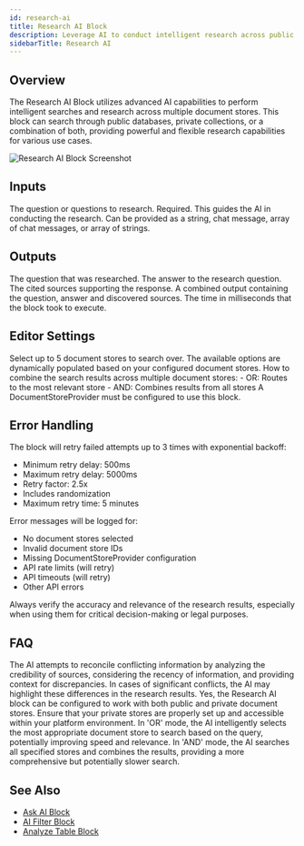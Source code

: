 ```yaml
---
id: research-ai
title: Research AI Block
description: Leverage AI to conduct intelligent research across public or private document stores
sidebarTitle: Research AI
---
```


## Overview

The Research AI Block utilizes advanced AI capabilities to perform intelligent searches and research across multiple document stores. This block can search through public databases, private collections, or a combination of both, providing powerful and flexible research capabilities for various use cases.

<Frame>
  <img src="/images/research-ai-block.png" alt="Research AI Block Screenshot" />
</Frame>

## Inputs

<ParamField path="Question" type="string | chat-message | chat-message[] | string[]" required>
  The question or questions to research. Required. This guides the AI in conducting the research. Can be provided as a string, chat message, array of chat messages, or array of strings.
</ParamField>

## Outputs

<ResponseField name="Question" type="string">
  The question that was researched.
</ResponseField>

<ResponseField name="Answer" type="string">
  The answer to the research question.
</ResponseField>

<ResponseField name="Sources" type="object[]">
  The cited sources supporting the response.
</ResponseField>

<ResponseField name="All" type="string">
  A combined output containing the question, answer and discovered sources.
</ResponseField>

<ResponseField name="Duration" type="number">
  The time in milliseconds that the block took to execute.
</ResponseField>

## Editor Settings

<ParamField path="Document Store" type="string[]">
  Select up to 5 document stores to search over. The available options are dynamically populated based on your configured document stores.
</ParamField>

<ParamField path="Mode" type="string" default="OR">
  How to combine the search results across multiple document stores:
  - OR: Routes to the most relevant store
  - AND: Combines results from all stores
</ParamField>

<Note>
  A DocumentStoreProvider must be configured to use this block.
</Note>

## Error Handling

The block will retry failed attempts up to 3 times with exponential backoff:
- Minimum retry delay: 500ms
- Maximum retry delay: 5000ms
- Retry factor: 2.5x
- Includes randomization
- Maximum retry time: 5 minutes

Error messages will be logged for:
- No document stores selected
- Invalid document store IDs
- Missing DocumentStoreProvider configuration
- API rate limits (will retry)
- API timeouts (will retry)
- Other API errors

<Warning>
  Always verify the accuracy and relevance of the research results, especially when using them for critical decision-making or legal purposes.
</Warning>

## FAQ

<AccordionGroup>
  <Accordion title="How does the Research AI block handle conflicting information from different sources?">
    The AI attempts to reconcile conflicting information by analyzing the credibility of sources, considering the recency of information, and providing context for discrepancies. In cases of significant conflicts, the AI may highlight these differences in the research results.
  </Accordion>

  <Accordion title="Can I use the Research AI block with my own private document stores?">
    Yes, the Research AI block can be configured to work with both public and private document stores. Ensure that your private stores are properly set up and accessible within your platform environment.
  </Accordion>

  <Accordion title="How does the 'OR' search mode differ from the 'AND' mode?">
    In 'OR' mode, the AI intelligently selects the most appropriate document store to search based on the query, potentially improving speed and relevance. In 'AND' mode, the AI searches all specified stores and combines the results, providing a more comprehensive but potentially slower search.
  </Accordion>
</AccordionGroup>

## See Also

- [Ask AI Block](/block-reference/ai/ask-ai)
- [AI Filter Block](/block-reference/ai/ai-filter)
- [Analyze Table Block](/block-reference/ai/analyze-table)
